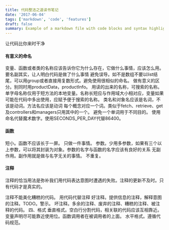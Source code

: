 ```yaml
---
title: 代码整洁之道读书笔记
date: '2017-06-04'
tags: ['markdown', 'code', 'features']
draft: false
summary: Example of a markdown file with code blocks and syntax highlighting
---
```


让代码比你来时干净

#### 有意义的命名
变量、函数或者类的名称应该告诉你它为什么存在，它做什么事情，应该怎么用。
要名副其实，让人明白代码是做了什么事情
避免误导。如不是数组不要以list结尾，可以用group或者直接用复数形式。避免使用很相似的命名。
做有意义的区分。别同时用productData，productInfo。
用读的出来的名称，可搜索的名称。单字母名称仅用于短方法的本地变量。名称长短应与作用域大小相对应，变量如果可能在代码中多出使用，应赋予便于搜索的名称。
类名和对象名应该是名词，不该是动词。方法名应该是动词
每个概念对应一个词。类似于fetch、retrieve、get及controllers和managers只用其中的一个。
避免一个单词用于不同目的。
使用命名代替魔术数字。使用SECONDS_PER_DAY代替86400。
#### 函数
短小。函数不应该长于一屏。
只做一件事情。
参数。少用多参数，如果有三个以上参数，可以将其封装为对象。参数的名字与函数的名字应该有良好的关系
无副作用。副作用就是做与名字无关的事情。
不重复。
#### 注释
注释的恰当用法是弥补我们用代码表达意图时遭遇的失败。注释的更新不及时。只有代码才是真实的。

注释不能美化糟糕的代码。
用代码代替注释
好注释。提供信息的注释，解释意图的注释。TODO。警示。
坏注释。多余的注释、废弃的注释、糟糕的注释、被注释的代码。
四、格式
垂直格式。空白行分割代码，相关联的代码应该互相靠近。变量声明尽可能靠近使用位。函数调用者在被调用者的上面。
水平格式。遵循代码规范。